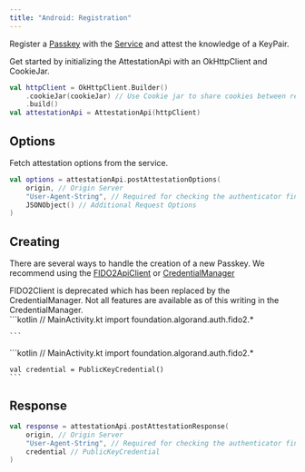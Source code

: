 ```yaml
---
title: "Android: Registration"
---
```



Register a [Passkey](../../guides/concepts#passkeys) with the [Service](../../server/introduction)
and attest the knowledge of a KeyPair.

Get started by initializing the AttestationApi with an OkHttpClient and CookieJar.
```kotlin
val httpClient = OkHttpClient.Builder()
    .cookieJar(cookieJar) // Use Cookie jar to share cookies between requests
    .build()
val attestationApi = AttestationApi(httpClient)
```


## Options

Fetch attestation options from the service.
```kotlin
val options = attestationApi.postAttestationOptions(
    origin, // Origin Server
    "User-Agent-String", // Required for checking the authenticator fingerprint
    JSONObject() // Additional Request Options
)
```

## Creating

There are several ways to handle the creation of a new Passkey.
We recommend
using the [FIDO2ApiClient](https://developers.google.com/identity/fido/android/native-apps) or [CredentialManager](https://developer.android.com/identity/sign-in/credential-manager)

<Tabs>
  <TabItem label="FIDO2ApiClient">
    <Aside>
      FIDO2Client is deprecated which has been replaced by the CredentialManager.
      Not all features are available as of this writing in the CredentialManager.
    </Aside>
    ```kotlin
    // MainActivity.kt
    import foundation.algorand.auth.fido2.*

    ```
  </TabItem>
  <TabItem label="CredentialManager[WIP]">
    ```kotlin
    // MainActivity.kt
    import foundation.algorand.auth.fido2.*

    val credential = PublicKeyCredential()
    ```
  </TabItem>
</Tabs>

## Response

```kotlin
val response = attestationApi.postAttestationResponse(
    origin, // Origin Server
    "User-Agent-String", // Required for checking the authenticator fingerprint
    credential // PublicKeyCredential
)
```
